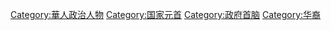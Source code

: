 [[Category:華人政治人物|Category:華人政治人物]]
[[Category:国家元首|Category:国家元首]]
[[Category:政府首脑|Category:政府首脑]]
[[Category:华裔|Category:华裔]]